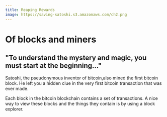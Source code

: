 ```yaml
---
title: Reaping Rewards
image: https://saving-satoshi.s3.amazonaws.com/ch2.png
---
```


# Of blocks and miners

## "To understand the mystery and magic, you must start at the beginning…"

Satoshi, the pseudonymous inventor of bitcoin,also mined the first bitcoin block. He left you a hidden clue in the very first bitcoin transaction that was ever made. 

Each block in the bitcoin blockchain contains a set of transactions. A nice way to view these blocks and the things they contain is by using a block explorer. 